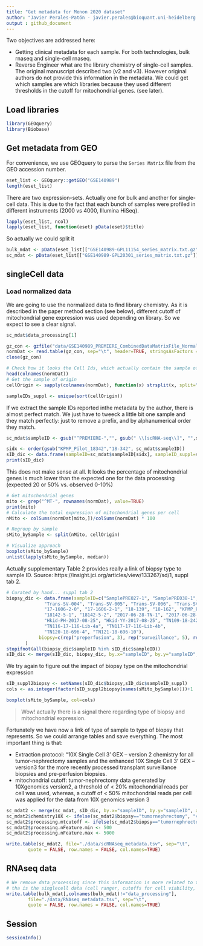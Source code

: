 ```yaml
---
title: "Get metadata for Menon 2020 dataset"
author: "Javier Perales-Patón - javier.perales@bioquant.uni-heidelberg.de"
output : github_document
---
```


Two objectives are addressed here:   

* Getting clinical metadata for each sample. For both technologies, bulk rnaseq and single-cell rnaseq.
* Reverse Engineer what are the library chemistry of single-cell samples. The original manuscript described two
  (v2 and v3). However original authors do not provide this information in the metadata. We could get which samples
  are which libraries because they used different thresholds in the cutoff for mitochondrial genes. (see later).

## Load libraries
```r
library(GEOquery)
library(Biobase)
```

## Get metadata from GEO
For convenience, we use GEOquery to parse the `Series Matrix` file from the GEO accession number.
```r
eset_list <- GEOquery::getGEO("GSE140989")
length(eset_list)
```

There are two expression-sets. Actually one for bulk and another for single-cell data. This is due to the fact 
that each bunch of samples were profiled in different instruments (2000 vs 4000, Illumina HiSeq).
```r
lapply(eset_list, ncol)
lapply(eset_list, function(eset) pData(eset)$title)
```

So actually we could split it
```r
bulk_mdat <- pData(eset_list[["GSE140989-GPL11154_series_matrix.txt.gz"]])
sc_mdat <- pData(eset_list[["GSE140989-GPL20301_series_matrix.txt.gz"]])
```

## singleCell data
### Load normalized data
We are going to use the normalized data to find library chemistry. As it is described in the paper method section 
(see below), different cutoff of mitochondrial gene expression was used depending on library. So we expect to see
a clear signal.

```r
sc_mdat$data_processing[1]
```

```r
gz_con <- gzfile("data/GSE140989_PREMIERE_CombinedDataMatrixFile_Normalized.txt.gz", 'rt')
normDat <- read.table(gz_con, sep="\t", header=TRUE, stringsAsFactors = FALSE, check.names = FALSE)
close(gz_con) 

# Check how it looks the Cell Ids, which actually contain the sample of origin
head(colnames(normDat))
# Get the sample of origin
cellOrigin <- sapply(colnames(normDat), function(x) strsplit(x, split="_")[[1]][1])

sampleIDs_suppl <- unique(sort(cellOrigin))
```

If we extract the sample IDs reported inthe metadata by the author, there is almost perfect match.
We just have to tweeck a little bit one sample and they match perfectly: just to remove a prefix, and
by alphanumerical order they match.
```r
sc_mdat$sampleID <- gsub("^PREMIERE-","", gsub(" \\[scRNA-seq\\]", "",sc_mdat$title))

sidx <- order(gsub("KPMP_Pilot_18342","18-342", sc_mdat$sampleID))
sID_dic <- data.frame(sampleID=sc_mdat$sampleID[sidx], sampleID_suppl=sampleIDs_suppl )
print(sID_dic)
```

This does not make sense at all. It looks the percentage of mitochondrial genes is much lower than the 
expected one for the data processing (expected 20 or 50%  vs. observed 0-10%)
```r
# Get mitochondrial genes
mito <- grep("^MT-", rownames(normDat), value=TRUE)
print(mito)
# Calculate the total expression of mitochondrial genes per cell
nMito <- colSums(normDat[mito,])/colSums(normDat) * 100

# Regroup by sample
sMito_bySample <- split(nMito, cellOrigin)

# Visualize approach
boxplot(sMito_bySample)
unlist(lapply(sMito_bySample, median))
```

Actually supplementary Table 2 provides really a link of biopsy type to sample ID.
Source: https://insight.jci.org/articles/view/133267/sd/1, suppl tab 2.
```r
# Curated by hand... suppl tab 2
biopsy_dic <- data.frame(sampleID=c("SamplePRE027-1", "SamplePRE038-1", "SampleTransPRE19025",
		      "Trans-SV-004", "Trans-SV-005", "Trans-SV-006", "Trans-SV-007", "Trans-SV-008",
		      "17-1606-2-0", "17-1606-2-1", "18-139", "18-162", "KPMP_Pilot_18342", 
		      "18142-5-1", "18142-5-2", "2017-06-28-TN-1", "2017-06-28-TN-2",
		      "Hkid-PH-2017-08-25", "Hkid-YY-2017-08-25", "TN109-18-242-Lib", 
		      "TN116-17-116-Lib-4a", "TN117-17-116-Lib-4b",
		      "TN120-18-696-4", "TN121-18-696-10"),
	   		biopsy=c(rep("preperfusion", 3), rep("surveillance", 5), rep("tumornephrectomy", 16))
	   )
stopifnot(all(biopsy_dic$sampleID %in% sID_dic$sampleID))
sID_dic <- merge(sID_dic, biopsy_dic, by.x="sampleID", by.y="sampleID", all.x=TRUE, all.y=FALSE)
```

We try again to figure out the impact of biopsy type on the mitochondrial expression
```r
sID_suppl2biopsy <- setNames(sID_dic$biopsy,sID_dic$sampleID_suppl) 
cols <- as.integer(factor(sID_suppl2biopsy[names(sMito_bySample)]))+1

boxplot(sMito_bySample, col=cols)
```

> Wow! actually there is a signal there regarding type of biopsy and mitochondrial expression.

Fortunately we have now a link of type of sample to type of biopsy that represents. So we could arrange tables and
save everything.
The most important thing is that:     

* Extraction protocol: "10X Single Cell 3' GEX – version 2 chemistry for all tumor-nephrectomy samples and the 
  enhanced 10X Single Cell 3' GEX – version3 for the more recently processed transplant surveillance biopsies and 
  pre-perfusion biopsies. 
* mitochondrial cutoff: tumor-nephrectomy data generated by 10Xgenomics version2, a threshold of < 20% mitochondrial 
  reads per cell was used, whereas, a cutoff of < 50% mitochondrial reads per cell was applied for the data from 10X 
  genomics version 3

```r
sc_mdat2 <- merge(sc_mdat, sID_dic, by.x="sampleID", by.y="sampleID", all.x=TRUE, all.y=FALSE)
sc_mdat2$chemistry10X <- ifelse(sc_mdat2$biopsy=="tumornephrectomy", "v2","v3")
sc_mdat2$processing.mtcutoff <- ifelse(sc_mdat2$biopsy=="tumornephrectomy", 20, 50)
sc_mdat2$processing.nFeature.min <- 500
sc_mdat2$processing.nFeature.max <- 5000

write.table(sc_mdat2, file="./data/scRNAseq_metadata.tsv", sep="\t", 
	    quote = FALSE, row.names = FALSE, col.names=TRUE)
```

## RNAseq data

```r
# We remove data_processing since this information is more related to the other dataset (main dataset of the study)
# tha is the singlecell data (cell ranger, cutoffs for cell viability, etc).
write.table(bulk_mdat[,colnames(bulk_mdat)!="data_processing"], 
	    file="./data/RNAseq_metadata.tsv", sep="\t", 
	    quote = FALSE, row.names = FALSE, col.names=TRUE)
```

## Session
```r
sessionInfo()
```

